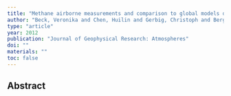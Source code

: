```yaml
---
title: "Methane airborne measurements and comparison to global models during BARCA"
author: "Beck, Veronika and Chen, Huilin and Gerbig, Christoph and Bergamaschi, Peter and Bruhwiler, Lori and Houweling, Sander and Rockmann, Thomas and Kolle, Olaf and Steinbach, Julia and Koch, Thomas and others"
type: "article"
year: 2012
publication: "Journal of Geophysical Research: Atmospheres"
doi: ""
materials: ""
toc: false
---
```


## Abstract

